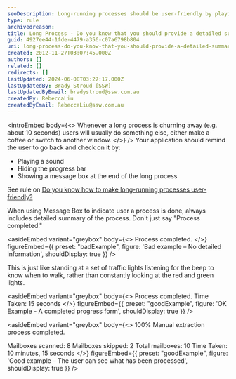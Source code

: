 ```yaml
---
seoDescription: Long-running processes should be user-friendly by playing a sound, hiding the progress bar, and displaying a message box with a detailed summary at the end.
type: rule
archivedreason:
title: Long Process - Do you know that you should provide a detailed summary, play a sound and hide the progress bar at the end?
guid: 4927ee44-1fde-4479-a356-c07a6798b804
uri: long-process-do-you-know-that-you-should-provide-a-detailed-summary-play-a-sound-and-hide-the-progress-bar-at-the-end
created: 2012-11-27T03:07:45.000Z
authors: []
related: []
redirects: []
lastUpdated: 2024-06-08T03:27:17.000Z
lastUpdatedBy: Brady Stroud [SSW]
lastUpdatedByEmail: bradystroud@ssw.com.au
createdBy: RebeccaLiu
createdByEmail: RebeccaLiu@ssw.com.au
---
```


<introEmbed
  body={<>
Whenever a long process is churning away (e.g. about 10 seconds) users will usually do something else, either make a coffee or switch to another window.
  </>}
/>
Your application should remind the user to go back and check on it by:

- Playing a sound
- Hiding the progress bar
- Showing a message box at the end of the long process

See rule on [Do you know how to make long-running processes user-friendly?](/long-process-do-you-know-how-to-make-long-running-processes-user-friendly)

When using Message Box to indicate user a process is done, always includes detailed summary of the process. Don't just say "Process completed."

<asideEmbed
  variant="greybox"
  body={<>
    Process completed.
  </>}
  figureEmbed={{
    preset: "badExample",
    figure: 'Bad example – No detailed information',
    shouldDisplay: true
  }}
/>

This is just like standing at a set of traffic lights listening for the beep to know when to walk, rather than constantly looking at the red and green lights.

<asideEmbed
  variant="greybox"
  body={<>
    Process completed.
Time Taken: 15 seconds
  </>}
  figureEmbed={{
    preset: "goodExample",
    figure: 'OK Example - A completed progress form',
    shouldDisplay: true
  }}
/>

<asideEmbed
  variant="greybox"
  body={<>
    100%
Manual extraction process completed.

Mailboxes scanned: 8
Mailboxes skipped: 2
Total mailboxes: 10
Time Taken: 10 minutes, 15 seconds
  </>}
  figureEmbed={{
    preset: "goodExample",
    figure: 'Good example – The user can see what has been processed',
    shouldDisplay: true
  }}
/>

